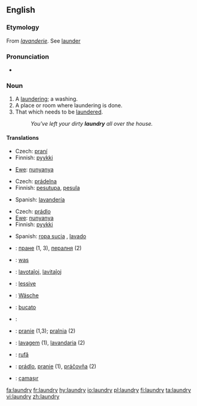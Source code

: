 ==English==

===Etymology===
From {{OF.}} ''[[lavanderie]]''. See [[launder]]

===Pronunciation===
*{{audio|en-us-laundry.ogg|Audio (US)}}

===Noun===
{{wikipedia}}
{{en-noun|laundries}}

# A [[laundering]]; a washing.
# A place or room where laundering is done.
# That which needs to be [[launder]]ed.
#: ''You've left your dirty '''laundry''' all over the house.''

====Translations====
{{trans-top|laundering; washing}}
*Czech: [[praní]] {{n}}
*Finnish: [[pyykki]]
{{trans-mid}}
*[[Ewe]]: [[nunyanya]]
{{trans-bottom}}

{{trans-top|place or room where laundering is done}}
*Czech: [[prádelna]] {{f}}
*Finnish: [[pesutupa]], [[pesula]]
{{trans-mid}}
*Spanish: [[lavandería]] {{f}}
{{trans-bottom}}

{{trans-top|that which needs to be laundered}}
*Czech: [[prádlo]] {{n}}
*[[Ewe]]: [[nunyanya]]
*Finnish: [[pyykki]]
{{trans-mid}}
*Spanish: [[ropa sucia]] {{f}}, [[lavado]] {{m}}
{{trans-bottom}}

{{checktrans-top}}
*{{ttbc|Bulgarian}}: [[пране]] {{n}} (1, 3), [[пералня]] {{f}} (2)
*{{ttbc|Dutch}}: [[was]] {{m}}
*{{ttbc|Esperanto}}: [[lavotaĵoj]], [[lavitaĵoj]]
*{{ttbc|French}}: [[lessive]] {{f}}
*{{ttbc|German}}: [[Wäsche]] {{f}}
*{{ttbc|Italian}}: [[bucato]] {{m}}
{{checktrans-mid}}
*{{ttbc|Kurdish}}: {{t|ku|balav}} {{f}}
*{{ttbc|Polish}}: [[pranie]] {{m}} (1,3); [[pralnia]] {{f}} (2)
*{{ttbc|Portuguese}}: [[lavagem]] (1), [[lavandaria]] {{f}} (2)
*{{ttbc|Romanian}}: [[rufă]] {{f}}
*{{ttbc|Slovak}}: [[prádlo]], [[pranie]] {{n}} (1), [[práčovňa]]  {{f}} (2)
*{{ttbc|Turkish}}: [[çamaşır]]
{{checktrans-bottom}}

[[fa:laundry]]
[[fr:laundry]]
[[hy:laundry]]
[[io:laundry]]
[[pl:laundry]]
[[fi:laundry]]
[[ta:laundry]]
[[vi:laundry]]
[[zh:laundry]]